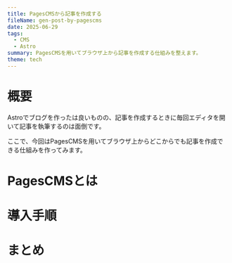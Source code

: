 ```yaml
---
title: PagesCMSから記事を作成する
fileName: gen-post-by-pagescms
date: 2025-06-29
tags:
  - CMS
  - Astro
summary: PagesCMSを用いてブラウザ上から記事を作成する仕組みを整えます。
theme: tech
---
```

# 概要

Astroでブログを作ったは良いものの、記事を作成するときに毎回エディタを開いて記事を執筆するのは面倒です。

ここで、今回はPagesCMSを用いてブラウザ上からどこからでも記事を作成できる仕組みを作ってみます。

# PagesCMSとは

# 導入手順

# まとめ